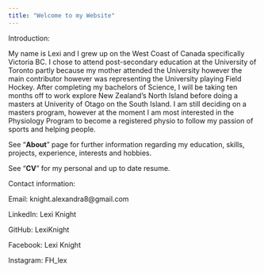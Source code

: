 ```yaml
---
title: "Welcome to my Website"
---
```


Introduction:

My name is Lexi and I grew up on the West Coast of Canada specifically Victoria BC. I chose to attend post-secondary education at the University of Toronto partly because my mother attended the University however the main contributor however was representing the University playing Field Hockey. After completing my bachelors of Science, I will be taking ten months off to work explore New Zealand's North Island before doing a masters at Univerity of Otago on the South Island. I am still deciding on a masters program, however at the moment I am most interested in the Physiology Program to become a registered physio to follow my passion of sports and helping people.

See "**About**" page for further information regarding my education, skills, projects, experience, interests and hobbies.

See "**CV**" for my personal and up to date resume.

Contact information:

Email: knight.alexandra8\@gmail.com

LinkedIn: Lexi Knight

GitHub: LexiKnight

Facebook: Lexi Knight

Instagram: FH_lex
